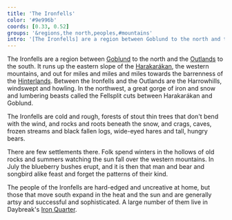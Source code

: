 ```yaml
---
title: 'The Ironfells'
color: '#9e996b'
coords: [0.33, 0.52]
groups: '&regions,the north,peoples,#mountains'
intro: '[The Ironfells] are a region between Goblund to the north and the Outlands to the south. It runs up the eastern slope of the Harakarákan, and out for miles and miles and miles towards the barrenness of the Hinterlands.'
---
```


The Ironfells are a region between [Goblund]() to the north and the [Outlands]() to the south. It runs up the eastern slope of the [Harakarákan](mountains), the western mountains, and out for miles and miles and miles towards the barrenness of the [Hinterlands](). Between the Ironfells and the Outlands are the Harrowhills, windswept and howling. In the northwest, a great gorge of iron and snow and lumbering beasts called the Fellsplit cuts between Harakarákan and Goblund.

The Ironfells are cold and rough, forests of stout thin trees that don't bend with the wind, and rocks and roots beneath the snow, and crags, caves, frozen streams and black fallen logs, wide-eyed hares and tall, hungry bears.

There are few settlements there. Folk spend winters in the hollows of old rocks and summers watching the sun fall over the western mountains. In July the blueberry bushes erupt, and it is then that man and bear and songbird alike feast and forget the patterns of their kind.

The people of the Ironfells are hard-edged and uncreative at home, but those that move south expand in the heat and the sun and are generally artsy and successful and sophisticated. A large number of them live in Daybreak's [Iron Quarter](daybreak#the-iron-quarter).